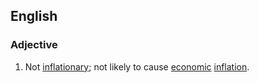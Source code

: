 ==English==
===Adjective===
{{en-adj}}
# Not [[inflationary]]; not likely to cause [[economic]] [[inflation]].